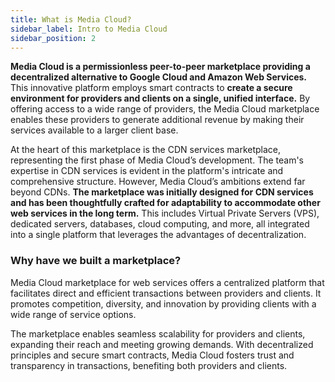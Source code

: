 ```yaml
---
title: What is Media Cloud?
sidebar_label: Intro to Media Cloud
sidebar_position: 2
---
```


**Media Cloud is a permissionless peer-to-peer marketplace providing a decentralized alternative to Google Cloud and Amazon Web Services.** This innovative platform employs smart contracts to **create a secure environment for providers and clients on a single, unified interface.** By offering access to a wide range of providers, the Media Cloud marketplace enables these providers to generate additional revenue by making their services available to a larger client base.

At the heart of this marketplace is the CDN services marketplace, representing the first phase of Media Cloud’s development. The team's expertise in CDN services is evident in the platform's intricate and comprehensive structure. However, Media Cloud’s ambitions extend far beyond CDNs. **The marketplace was initially designed for CDN services and has been thoughtfully crafted for adaptability to accommodate other web services in the long term.** This includes Virtual Private Servers (VPS), dedicated servers, databases, cloud computing, and more, all integrated into a single platform that leverages the advantages of decentralization.

### Why have we built a marketplace?

Media Cloud marketplace for web services offers a centralized platform that facilitates direct and efficient transactions between providers and clients. It promotes competition, diversity, and innovation by providing clients with a wide range of service options. 

The marketplace enables seamless scalability for providers and clients, expanding their reach and meeting growing demands. With decentralized principles and secure smart contracts, Media Cloud fosters trust and transparency in transactions, benefiting both providers and clients.
